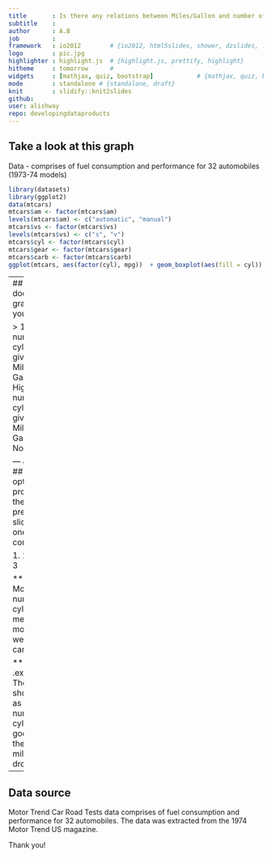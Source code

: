 ```yaml
---
title       : Is there any relations between Miles/Gallon and number of cylinders? 
subtitle    : 
author      : A.B
job         : 
framework   : io2012        # {io2012, html5slides, shower, dzslides, ...}
logo        : pic.jpg
highlighter : highlight.js  # {highlight.js, prettify, highlight}
hitheme     : tomorrow      # 
widgets     : [mathjax, quiz, bootstrap]            # {mathjax, quiz, bootstrap}
mode        : standalone # {standalone, draft}
knit        : slidify::knit2slides
github:
user: alishway
repo: developingdataproducts
---
```


## Take a look at this graph

Data - comprises of fuel consumption and performance for 32 automobiles (1973-74 models)

```r
library(datasets)
library(ggplot2)
data(mtcars)
mtcars$am <- factor(mtcars$am)
levels(mtcars$am) <- c("automatic", "manual")
mtcars$vs <- factor(mtcars$vs)
levels(mtcars$vs) <- c("s", "v")
mtcars$cyl <- factor(mtcars$cyl)
mtcars$gear <- factor(mtcars$gear)
mtcars$carb <- factor(mtcars$carb)
ggplot(mtcars, aes(factor(cyl), mpg))  + geom_boxplot(aes(fill = cyl))  + xlab("Number of Cylinders") + ylab("Miles/gallon")+ ggtitle("Miles/gallon versus number of Cylinders")
```



---
## What does the graph tells you?


> 1. Higher number of cylinders give more Miles per Gallon
> 2. Higher number of cylinders give less Miles per Gallon
> 3. No relations

--- &radio
## From the options provided in the previous slide, which one was correct?

1. 1
2. _2_
3. 3


*** .hint
More number of cylinders means more weight to carry

*** .explanation
The boxplot shows that as the number of cylinders goes up, the miles/gallon drops

---
## Data source

Motor Trend Car Road Tests data comprises of fuel consumption and performance for 32 automobiles. The data was extracted from the 1974 Motor Trend US magazine.


Thank you!


